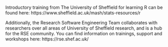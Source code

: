<!-- Got any organisation information on where to learn R or Python? Does your institute run carpentries training or data science help? Include it below. -->

Introductory training from The University of Sheffield for learning R can be found here: https://www.sheffield.ac.uk/mash/stats-resources/r

Additionally, the Research Software Engineering Team collaborates with researchers over all areas of University of Sheffield research, and is a hub for the RSE community. You can find information on trainings, support and workshops here: 
https://rse.shef.ac.uk/
